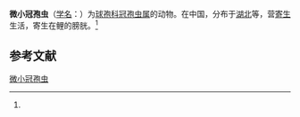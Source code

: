 {{Speciesbox
| name = 微小冠孢虫
| status = 
| status_system = 
| image = 
| genus = Mitraspora
| species = minuta
| authority = (Nie et Li, 1992)<ref name='id9325'>{{cite web| url =http://www.bioinfo.cn/db05/BjdwSpecies.php?action=view&id=9325| title =微小冠孢虫| work =《中国动物物种编目数据库》| publisher =中国科学院微生物研究所| author =中国科学院动物研究所| accessdate =2009-04-16| deadurl =yes| archiveurl =https://web.archive.org/web/20131203122335/http://www.bioinfo.cn/db05/BjdwSpecies.php?action=view| archivedate =2013-12-03}}</ref>
}}

'''微小冠孢虫'''（[[学名|学名]]：{{lang|la|''Mitraspora minuta''}}）为[[球孢科|球孢科]][[冠孢虫属|冠孢虫属]]的动物。在中国，分布于[[湖北|湖北]]等，营[[寄生|寄生]]生活，寄生在鲤的膀胱。<ref name='id9325'/>

== 参考文献 ==
{{reflist}}

{{Wikispecies|Mitraspora minuta}}

[[Category:冠孢虫属|微小冠孢虫]]


{{Cnidarian-stub}}